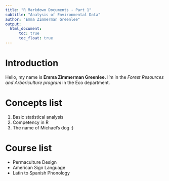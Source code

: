 ```yaml
---
title: "R Markdown Documents - Part 1"
subtitle: "Analysis of Environmental Data"
author: "Emma Zimmerman Greenlee"
output: 
  html_document:
      toc: true
      toc_float: true
---
```


# Introduction

Hello, my name is **Emma Zimmerman Greenlee.** I'm in the *Forest Resources and Arboriculture program* in the Eco department.

# Concepts list
1. Basic statistical analysis
2. Competency in R
3. The name of Michael's dog :)

# Course list
* Permaculture Design
* American Sign Language
* Latin to Spanish Phonology


